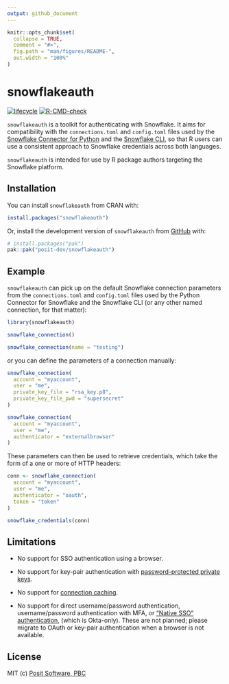 ```yaml
---
output: github_document
---
```


<!-- README.md is generated from README.Rmd. Please edit that file -->

```r
knitr::opts_chunk$set(
  collapse = TRUE,
  comment = "#>",
  fig.path = "man/figures/README-",
  out.width = "100%"
)
```

# snowflakeauth

<!-- badges: start -->
[![lifecycle](https://img.shields.io/badge/lifecycle-experimental-orange.svg)](https://lifecycle.r-lib.org/articles/stages.html)
[![R-CMD-check](https://github.com/posit-dev/snowflakeauth/actions/workflows/R-CMD-check.yaml/badge.svg)](https://github.com/posit-dev/snowflakeauth/actions/workflows/R-CMD-check.yaml)
<!-- badges: end -->

`snowflakeauth` is a toolkit for authenticating with Snowflake. It aims for
compatibility with the `connections.toml` and `config.toml` files used by the
[Snowflake Connector for Python](https://docs.snowflake.com/en/developer-guide/python-connector/python-connector-connect)
and the [Snowflake
CLI](https://docs.snowflake.com/en/developer-guide/snowflake-cli/connecting/configure-connections),
so that R users can use a consistent approach to Snowflake credentials across
both languages.

`snowflakeauth` is intended for use by R package authors
targeting the Snowflake platform.

## Installation

You can install `snowflakeauth` from CRAN with:

``` r
install.packages("snowflakeauth")
```

Or, install the development version of `snowflakeauth` from
[GitHub](https://github.com/) with:

``` r
# install.packages("pak")
pak::pak("posit-dev/snowflakeauth")
```

## Example

`snowflakeauth` can pick up on the default Snowflake connection parameters from
the `connections.toml` and `config.toml` files used by the Python Connector for
Snowflake and the Snowflake CLI (or any other named connection, for that
matter):

```r
library(snowflakeauth)

snowflake_connection()

snowflake_connection(name = "testing")
```

or you can define the parameters of a connection manually:

```r
snowflake_connection(
  account = "myaccount",
  user = "me",
  private_key_file = "rsa_key.p8",
  private_key_file_pwd = "supersecret"
)

snowflake_connection(
  account = "myaccount",
  user = "me",
  authenticator = "externalbrowser"
)
```

These parameters can then be used to retrieve credentials, which take the form
of a one or more of HTTP headers:

```r
conn <- snowflake_connection(
  account = "myaccount",
  user = "me",
  authenticator = "oauth",
  token = "token"
)

snowflake_credentials(conn)
```

## Limitations

- No support for SSO authentication using a browser.

- No support for key-pair authentication with [password-protected private
  keys](https://docs.snowflake.com/en/user-guide/key-pair-auth#generate-the-private-key).

- No support for [connection
  caching](https://docs.snowflake.com/en/user-guide/admin-security-fed-auth-use#using-connection-caching-to-minimize-the-number-of-prompts-for-authentication-optional).

- No support for direct username/password authentication, username/password
  authentication with MFA, or ["Native SSO"
  authentication](https://docs.snowflake.com/en/user-guide/admin-security-fed-auth-use#native-sso-okta-only),
  (which is Okta-only). These are not planned; please migrate to OAuth or
  key-pair authentication when a browser is not available.

## License

MIT (c) [Posit Software, PBC](https://posit.co)

